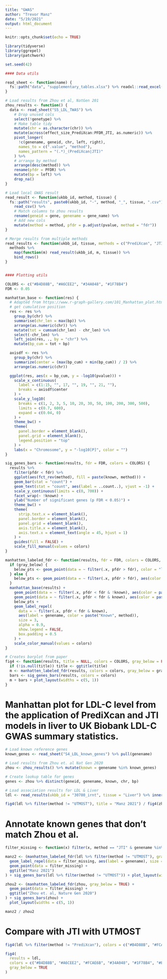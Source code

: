 ```yaml
---
title: "GWAS"
author: "Trevor Manz"
date: "5/19/2021"
output: html_document
---
```


```r
knitr::opts_chunk$set(echo = TRUE)
```

```r
library(tidyverse)
library(ggrepel)
library(patchwork)

set.seed(42)

#### Data utils

read_sheet <- function(name) {
  fs::path("data", "supplementary_tables.xlsx") %>% readxl::read_excel(name)
}

# Load results from Zhou et al, NatGen 201
zhou_results <- function() {
  data <- read_sheet("S5_LDL_TWAS") %>%
    # Drop unused cols
    select(!genetype) %>%
    # Make table tidy
    mutate(chr = as.character(chr)) %>%
    mutate(across(effect_size_PrediXcan:PFDR_JTI, as.numeric)) %>%
    pivot_longer(
      !c(genename, geneid, chr, left, right),
      names_to = c(".value", "method"),
      names_pattern = "(.*)_(PrediXcan|JTI)"
    ) %>%
    # arrange by method
    arrange(desc(method)) %>%
    rename(pfdr = PFDR) %>%
    mutate(bp = left) %>%
    drop_na()
}

# Load local GWAS result
read_result <- function(ukbb_id, method, tissue) {
  fs::path("results", paste0(ukbb_id, "-", method, "_", tissue, ".csv")) %>%
    read_csv() %>%
    # Match columns to zhou results
    rename(geneid = gene, genename = gene_name) %>%
    # Add new cols
    mutate(method = method, pfdr = p.adjust(pvalue, method = "fdr"))
}

# Merge results from multiple methods
read_results <- function(ukbb_id, tissue, methods = c("PrediXcan", "JTI", "UTMOST")) {
  methods %>%
    map(function(m) read_result(ukbb_id, m, tissue)) %>%
    bind_rows()
}


#### Plotting utils

COLORS <- c("#B4D88B", "#A6CEE2", "#34A048", "#1F78B4")
FDR <- 0.05

manhattan_base <- function(res) {
  # Adapted from https://www.r-graph-gallery.com/101_Manhattan_plot.html
  # get cumulative position
  res <- res %>%
    group_by(chr) %>%
    summarise(chr_len = max(bp)) %>%
    arrange(as.numeric(chr)) %>%
    mutate(tot = cumsum(chr_len) - chr_len) %>%
    select(-chr_len) %>%
    left_join(res, ., by = "chr") %>%
    mutate(bp_cum = tot + bp)

  axisdf <- res %>%
    group_by(chr) %>%
    summarize(center = (max(bp_cum) + min(bp_cum)) / 2) %>%
    arrange(as.numeric(chr))

  ggplot(res, aes(x = bp_cum, y = -log10(pvalue))) +
    scale_x_continuous(
      label = c(1:15, "", 17, "", 19, "", 21, ""),
      breaks = axisdf$center
    ) +
    scale_y_log10(
      breaks = c(1, 2, 3, 5, 10, 20, 30, 50, 100, 200, 300, 500),
      limits = c(0.7, 600),
      expand = c(0.04, 0)
    ) +
    theme_bw() +
    theme(
      panel.border = element_blank(),
      panel.grid = element_blank(),
      legend.position = "top"
    ) +
    labs(x = "Chromosome", y = "-log10[P]", color = "")
}

sig_genes_bars <- function(results, fdr = FDR, colors = COLORS) {
  results %>%
    filter(pfdr < fdr) %>%
    ggplot(aes(fct_rev(method), fill = paste(known, method))) +
    geom_bar(stat = "count") +
    geom_text(stat = "count", aes(label = ..count..), vjust = -1) +
    scale_y_continuous(limits = c(0, 700)) +
    facet_wrap(~ !known) +
    ylab("Number of significant genes (p FDR < 0.05)") +
    theme_bw() +
    theme(
      strip.text.x = element_blank(),
      panel.border = element_blank(),
      panel.grid = element_blank(),
      axis.title.x = element_blank(),
      axis.text.x = element_text(angle = 45, hjust = 1)
    ) +
    guides(fill = FALSE) +
    scale_fill_manual(values = colors)
}

manhatten_labeled_fdr <- function(results, fdr = FDR, colors = COLORS, gray_below = FALSE) {
  if (gray_below) {
    below_pts <- geom_point(data = ~ filter(.x, pfdr > fdr), color = "lightgray")
  } else {
    below_pts <- geom_point(data = ~ filter(.x, pfdr > fdr), aes(color = paste("Addtional", method)))
  }
  manhattan_base(results) +
    geom_point(data = ~ filter(.x, pfdr < fdr & !known), aes(color = paste("Addtional", method))) +
    geom_point(data = ~ filter(.x, pfdr < fdr & known), aes(color = paste("Known", method))) +
    below_pts +
    geom_label_repel(
      data = ~ filter(.x, pfdr < fdr & known),
      aes(label = genename, color = paste("Known", method)),
      size = 3,
      alpha = 0.9,
      show.legend = FALSE,
      box.padding = 0.5
    ) +
    scale_color_manual(values = colors)
}

# Creates barplot from paper
fig4 <- function(results, title = NULL, colors = COLORS, gray_below = FALSE) {
  if (!is.null(title)) title <- ggtitle(title)
  m <- manhatten_labeled_fdr(results, colors = colors, gray_below = gray_below) + title
  bars <- sig_genes_bars(results, colors = colors)
  m + bars + plot_layout(widths = c(5, 1))
}
```

# Manhattan plot for LDL-C level from the application of PrediXcan and JTI models in liver to UK Biobank LDL-C GWAS summary statistics.
```r
# Load known reference genes
known_genes <- read_sheet("S4_LDL_known_genes") %>% pull(genename)

# Load results from Zhou et. al Nat Gen 2020
zhou <- zhou_results() %>% mutate(known = genename %in% known_genes)

# Create lookup table for genes
genes <- zhou %>% distinct(geneid, genename, known, chr, bp)

# Load association results for LDL & Liver
ldl <- read_results(ukbb_id = "30780_irnt", tissue = "Liver") %>% inner_join(genes)
```

```r
fig4(ldl %>% filter(method != "UTMOST"), title = "Manz 2021") / fig4(zhou, title = "Zhou et. al, Nature Gen 2020")
```
  
# Annotate known genes that don't match Zhou et al.
```r
filter_missing <- function(x) filter(x, method == "JTI" & genename %in% c("LIPA", "APOC2"))

manz2 <- (manhatten_labeled_fdr(ldl %>% filter(method != "UTMOST"), gray_below = TRUE) +
  geom_label_repel(data = filter_missing, aes(label = genename), size = 3, show.legend = FALSE, box.padding = 0.5) +
  geom_point(data = filter_missing) +
  ggtitle("Manz 2021")
) + sig_genes_bars(ldl %>% filter(method != "UTMOST")) + plot_layout(widths = c(5, 1))

zhou2 <- (manhatten_labeled_fdr(zhou, gray_below = TRUE) +
  geom_point(data = filter_missing) +
  ggtitle("Zhou et. al, Nature Gen 2020")
) + sig_genes_bars(zhou) +
  plot_layout(widths = c(5, 1))

manz2 / zhou2
```

# Compare with JTI with UTMOST

```r
fig4(ldl %>% filter(method != "PrediXcan"), colors = c("#B4D88B", "#FCAE6B", "#34A048", "#E6550E"))
```

```r
fig4(
  results = ldl,
  colors = c("#B4D88B", "#A6CEE2", "#FCAE6B", "#34A048", "#1F78B4", "#E6550E"),
  gray_below = TRUE
)
```
